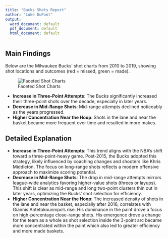 ```yaml
---
title: "Bucks Shots Report"
author: "Luke DuPont"
output:
  word_document: default
  pdf_document: default
  html_document: default
---
```


## Main Findings
Below are the Milwaukee Bucks’ shot charts from 2010 to 2019, showing shot locations and outcomes (red = missed, green = made).

![Faceted Shot Charts](shot_chart_several.png)

- **Increase in Three-Point Attempts**: The Bucks significantly increased their three-point shots over the decade, especially in later years.
- **Decrease in Mid-Range Shots**: Mid-range attempts declined noticeably as the years progressed.
- **Higher Concentration Near the Hoop**: Shots in the lane and near the basket became more frequent over time and resulted in more makes.

## Detailed Explanation
- **Increase in Three-Point Attempts**: This trend aligns with the NBA’s shift toward a three-point-heavy game. Post-2015, the Bucks adopted this strategy, likely influenced by coaching changes and shooters like Khris Middleton. The focus on long-range shots reflects a modern offensive approach to maximize scoring potential.
- **Decrease in Mid-Range Shots**: The drop in mid-range attempts mirrors league-wide analytics favoring higher-value shots (threes or layups). This shift is clear as mid-range and long two-point clusters thin out in later years, optimizing the Bucks’ shot selection for efficiency.
- **Higher Concentration Near the Hoop**: The increased density of shots in the lane and near the basket, especially after 2016, correlates with Giannis Antetokounmpo’s rise. His dominance in the paint drove a focus on high-percentage close-range shots. His emergence drove a change for the team as a whole as shot selection inside the 3-point arc became more concentrated within the paint which also led to greater efficiency and more made baskets.